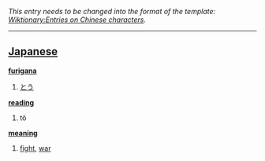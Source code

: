 ''This entry needs to be changed into the format of the template: [[Wiktionary:Entries on Chinese characters]].''
----

== [[Japanese]] ==                                          

'''[[furigana]]'''
# [[とう]]

'''[[reading]]'''
# tô

'''[[meaning]]'''
# [[fight]], [[war]]